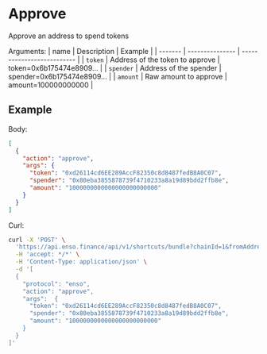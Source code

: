 # Approve

Approve an address to spend tokens

Arguments:
| name | Description | Example |
| ------- | ---------------    | -------------------------- |
| `token` | Address of the token to approve | token=0x6b175474e8909... |
| `spender` | Address of the spender | spender=0x6b175474e8909... |
| `amount` | Raw amount to approve | amount=100000000000 |

## Example

Body:

```json
[
  {
    "action": "approve",
    "args": {
      "token": "0xd26114cd6EE289AccF82350c8d8487fedB8A0C07",
      "spender": "0x80eba3855878739f4710233a8a19d89bdd2ffb8e",
      "amount": "1000000000000000000000000"
    }
  }
]
```

Curl:

```bash copy
curl -X 'POST' \
  'https://api.enso.finance/api/v1/shortcuts/bundle?chainId=1&fromAddress=0xd8da6bf26964af9d7eed9e03e53415d37aa96045' \
  -H 'accept: */*' \
  -H 'Content-Type: application/json' \
  -d '[
  {
    "protocol": "enso",
    "action": "approve",
    "args":  {
      "token": "0xd26114cd6EE289AccF82350c8d8487fedB8A0C07",
      "spender": "0x80eba3855878739f4710233a8a19d89bdd2ffb8e",
      "amount": "1000000000000000000000000"
    }
  }
]'
```


